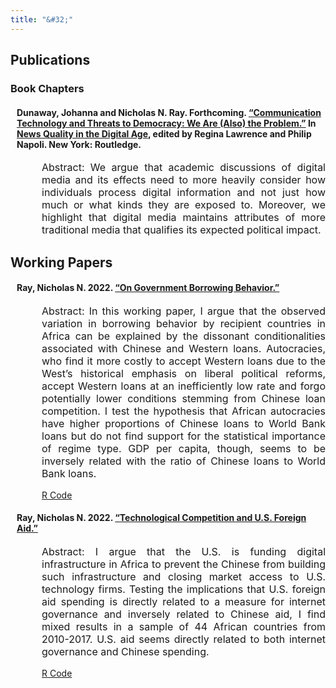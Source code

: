 ```yaml
---
title: "&#32;"
---
```

<section>
  <h1> Publications </h1>
    <h3> Book Chapters </h3>
    <h4 style="margin-left: 10px;"> Dunaway, Johanna and Nicholas N. Ray. Forthcoming. <a href=Dunaway,_Ray,_Lawrence_and_Napoli_Pre-Print_Copy.pdf> "Communication Technology and Threats to Democracy: We Are (Also) the Problem."</a> In <a href=https://www.routledge.com/News-Quality-in-the-Digital-Age/Lawrence-Napoli/p/book/9781032191775> News Quality in the Digital Age</a>, edited by Regina Lawrence and Philip Napoli. New York: Routledge. </h4>
    <p align="justify" style="font-size:16px;margin-left: 50px;"> Abstract: We argue that academic discussions of digital media and its effects need to more heavily consider how individuals process digital information and not just how much or what kinds they are exposed to. Moreover, we highlight that digital media maintains attributes of more traditional media that qualifies its expected political impact.
    </p>
</section>

<section>
  <h1> Working Papers </h1>
    <h4 style="margin-left: 10px;"> Ray, Nicholas N. 2022. <a href=https://github.com/nnray/On_Government_Borrowing_Behavior-LaTeX_Code_and_.pdf/blob/main/.pdf/On_Government_Borrowing_Behavior.pdf> "On Government Borrowing Behavior."</a> </h4>
    <p align="justify" style="font-size:16px;margin-left: 50px;"> Abstract: In this working paper, I argue that the observed variation in borrowing behavior by recipient countries in Africa can be explained by the dissonant conditionalities associated with Chinese and Western loans. Autocracies, who find it more costly to accept Western loans due to the West's historical emphasis on liberal political reforms, accept Western loans at an inefficiently low rate and forgo potentially lower conditions stemming from Chinese loan competition. I test the hypothesis that African autocracies have higher proportions of Chinese loans to World Bank loans but do not find support for the statistical importance of regime type. GDP per capita, though, seems to be inversely related with the ratio of Chinese loans to World Bank loans.
    </p>
    <p style="margin-left: 50px;"> <a href=https://github.com/nnray/On_Government_Borrowing_Behavior-R_Code_and_Data>R Code <i class="fa fa-github fa-lg"></i></a>
    </p>
    <h4 style="margin-left: 10px;"> Ray, Nicholas N. 2022. <a href=https://github.com/nnray/Technological_Competition_and_U.S._Foreign_Aid-LaTeX_Code_and_.pdf/blob/main/.pdf/Technological_Change_and_U_S__Foreign_Aid.pdf> "Technological Competition and U.S. Foreign Aid."</a> </h4>
    <p align="justify" style="font-size:16px;margin-left: 50px;"> Abstract: I argue that the U.S. is funding digital infrastructure in Africa to prevent the Chinese from building such infrastructure and closing market access to U.S. technology firms. Testing the implications that U.S. foreign aid spending is directly related to a measure for internet governance and inversely related to Chinese aid, I find mixed results in a sample of 44 African countries from 2010-2017. U.S. aid seems directly related to both internet governance and Chinese spending.
    </p>
    <p style="margin-left: 50px;"> <a href=https://github.com/nnray/Technological_Competition_and_U.S._Foreign_Aid-R_Code_and_Data>R Code <i class="fa fa-github fa-lg"></i></a>
</section>